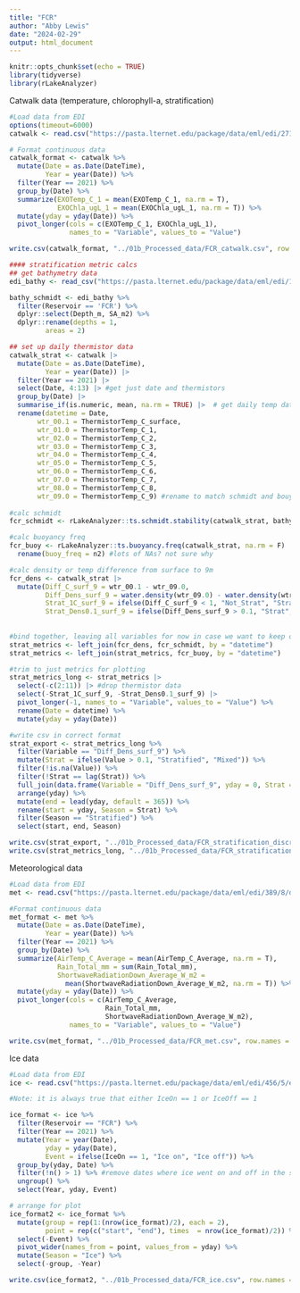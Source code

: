 ```yaml
---
title: "FCR"
author: "Abby Lewis"
date: "2024-02-29"
output: html_document
---
```


```r
knitr::opts_chunk$set(echo = TRUE)
library(tidyverse)
library(rLakeAnalyzer)
```

Catwalk data (temperature, chlorophyll-a, stratification)

```r
#Load data from EDI
options(timeout=6000)
catwalk <- read.csv("https://pasta.lternet.edu/package/data/eml/edi/271/8/fbb8c7a0230f4587f1c6e11417fe9dce")

# Format continuous data
catwalk_format <- catwalk %>%
  mutate(Date = as.Date(DateTime),
         Year = year(Date)) %>%
  filter(Year == 2021) %>%
  group_by(Date) %>%
  summarize(EXOTemp_C_1 = mean(EXOTemp_C_1, na.rm = T),
            EXOChla_ugL_1 = mean(EXOChla_ugL_1, na.rm = T)) %>%
  mutate(yday = yday(Date)) %>%
  pivot_longer(cols = c(EXOTemp_C_1, EXOChla_ugL_1), 
               names_to = "Variable", values_to = "Value")

write.csv(catwalk_format, "../01b_Processed_data/FCR_catwalk.csv", row.names = F)

#### stratification metric calcs
## get bathymetry data
edi_bathy <- read_csv("https://pasta.lternet.edu/package/data/eml/edi/1254/1/f7fa2a06e1229ee75ea39eb586577184" )

bathy_schmidt <- edi_bathy %>% 
  filter(Reservoir == 'FCR') %>% 
  dplyr::select(Depth_m, SA_m2) %>% 
  dplyr::rename(depths = 1,
         areas = 2)

## set up daily thermistor data 
catwalk_strat <- catwalk |> 
  mutate(Date = as.Date(DateTime),
         Year = year(Date)) |> 
  filter(Year == 2021) |> 
  select(Date, 4:13) |> #get just date and thermistors
  group_by(Date) |> 
  summarise_if(is.numeric, mean, na.rm = TRUE) |>  # get daily temp data
  rename(datetime = Date,
       wtr_00.1 = ThermistorTemp_C_surface,
       wtr_01.0 = ThermistorTemp_C_1,
       wtr_02.0 = ThermistorTemp_C_2,
       wtr_03.0 = ThermistorTemp_C_3,
       wtr_04.0 = ThermistorTemp_C_4,
       wtr_05.0 = ThermistorTemp_C_5,
       wtr_06.0 = ThermistorTemp_C_6,
       wtr_07.0 = ThermistorTemp_C_7,
       wtr_08.0 = ThermistorTemp_C_8,
       wtr_09.0 = ThermistorTemp_C_9) #rename to match schmidt and bouyancy functions 
  
#calc schmidt
fcr_schmidt <- rLakeAnalyzer::ts.schmidt.stability(catwalk_strat, bathy_schmidt, na.rm = T)

#calc buoyancy freq
fcr_buoy <- rLakeAnalyzer::ts.buoyancy.freq(catwalk_strat, na.rm = F) |> 
  rename(buoy_freq = n2) #lots of NAs? not sure why 

#calc density or temp difference from surface to 9m
fcr_dens <- catwalk_strat |> 
  mutate(Diff_C_surf_9 = wtr_00.1 - wtr_09.0,
         Diff_Dens_surf_9 = water.density(wtr_09.0) - water.density(wtr_00.1),
         Strat_1C_surf_9 = ifelse(Diff_C_surf_9 < 1, "Not_Strat", "Strat"),
         Strat_Dens0.1_surf_9 = ifelse(Diff_Dens_surf_9 > 0.1, "Strat", "Not_Strat"))
  
  
#bind together, leaving all variables for now in case we want to keep or add 
strat_metrics <- left_join(fcr_dens, fcr_schmidt, by = "datetime")
strat_metrics <- left_join(strat_metrics, fcr_buoy, by = "datetime")

#trim to just metrics for plotting 
strat_metrics_long <- strat_metrics |> 
  select(-c(2:11)) |> #drop thermistor data 
  select(-Strat_1C_surf_9, -Strat_Dens0.1_surf_9) |> 
  pivot_longer(-1, names_to = "Variable", values_to = "Value") %>%
  rename(Date = datetime) %>%
  mutate(yday = yday(Date))

#write csv in correct format
strat_export <- strat_metrics_long %>%
  filter(Variable == "Diff_Dens_surf_9") %>%
  mutate(Strat = ifelse(Value > 0.1, "Stratified", "Mixed")) %>%
  filter(!is.na(Value)) %>%
  filter(!Strat == lag(Strat)) %>%
  full_join(data.frame(Variable = "Diff_Dens_surf_9", yday = 0, Strat = "Mixed")) %>%
  arrange(yday) %>%
  mutate(end = lead(yday, default = 365)) %>%
  rename(start = yday, Season = Strat) %>%
  filter(Season == "Stratified") %>%
  select(start, end, Season)

write.csv(strat_export, "../01b_Processed_data/FCR_stratification_discrete.csv", row.names = F)
write.csv(strat_metrics_long, "../01b_Processed_data/FCR_stratification_continuous.csv", row.names = F)
```

Meteorological data

```r
#Load data from EDI
met <- read.csv("https://pasta.lternet.edu/package/data/eml/edi/389/8/d4c74bbb3b86ea293e5c52136347fbb0")

#Format continuous data
met_format <- met %>%
  mutate(Date = as.Date(DateTime),
         Year = year(Date)) %>%
  filter(Year == 2021) %>%
  group_by(Date) %>%
  summarize(AirTemp_C_Average = mean(AirTemp_C_Average, na.rm = T),
            Rain_Total_mm = sum(Rain_Total_mm),
            ShortwaveRadiationDown_Average_W_m2 = 
              mean(ShortwaveRadiationDown_Average_W_m2, na.rm = T)) %>%
  mutate(yday = yday(Date)) %>%
  pivot_longer(cols = c(AirTemp_C_Average,
                        Rain_Total_mm,
                        ShortwaveRadiationDown_Average_W_m2), 
               names_to = "Variable", values_to = "Value")

write.csv(met_format, "../01b_Processed_data/FCR_met.csv", row.names = F)
```

Ice data

```r
#Load data from EDI
ice <- read.csv("https://pasta.lternet.edu/package/data/eml/edi/456/5/ebfaad16975326a7b874a21beb50c151")

#Note: it is always true that either IceOn == 1 or IceOff == 1

ice_format <- ice %>%
  filter(Reservoir == "FCR") %>%
  filter(Year == 2021) %>%
  mutate(Year = year(Date), 
         yday = yday(Date),
         Event = ifelse(IceOn == 1, "Ice on", "Ice off")) %>%
  group_by(yday, Date) %>%
  filter(!n() > 1) %>% #remove dates where ice went on and off in the same day
  ungroup() %>%
  select(Year, yday, Event)

# arrange for plot
ice_format2 <- ice_format %>%
  mutate(group = rep(1:(nrow(ice_format)/2), each = 2),
         point = rep(c("start", "end"), times  = nrow(ice_format)/2)) %>%
  select(-Event) %>%
  pivot_wider(names_from = point, values_from = yday) %>%
  mutate(Season = "Ice") %>%
  select(-group, -Year)

write.csv(ice_format2, "../01b_Processed_data/FCR_ice.csv", row.names = F)
```
